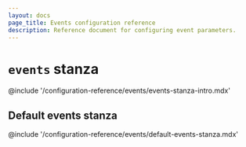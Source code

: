 ```yaml
---
layout: docs
page_title: Events configuration reference
description: Reference document for configuring event parameters.
---
```


# `events` stanza

@include '/configuration-reference/events/events-stanza-intro.mdx'

## Default events stanza

@include '/configuration-reference/events/default-events-stanza.mdx'